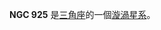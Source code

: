 {{NGCInfoBox|NGCID=NGC 925|發現者=弗里德里希·威廉·赫歇爾|發現日期=1784年9月13日|其他編號=UGC 1913,MCG 5-6-45,ZWG 504.85|曆元=J2000.0|赤經=2時27分16.8秒
|赤緯=33°34'44"|星座=三角座|星體=漩渦星系|星等=9.9|表面亮度=14.2|藍等=10.6}}

'''NGC 925''' 是[[三角座|三角座]]的一個[[漩渦星系|漩渦星系]]。

{{NGCReference|925}}
{{Catalogs|NGC=925}}